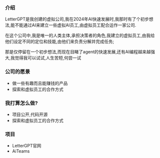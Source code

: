 
### 介绍
LetterGPT是我创建的虚拟公司,我在2024年AI快速发展时,我那时有了个初步想法,能不能通过AI来建立一些虚拟AI员工,由虚拟员工配合运作一家公司.

在这个公司中,我是唯一的人类主体,承担决策者的角色,我建立的虚拟员工,由我给他们设定不同的定位和技能,由他们来负责分解并完成任务;

那是仅停留在一个初步想法,而现在目睹了agent的快速发展,还有AI编程越来越强大,我觉得我可以试试,人生苦短,何尝一试


### 公司的愿景
- 做一些有趣而且能赚钱的产品
- 探索和虚拟员工的合作方式


### 我打算怎么做?
- 项目公开,代码开源
- 探索和虚拟员工的合作方式


### 项目
- LetterGPT官网
- AiTeams 


